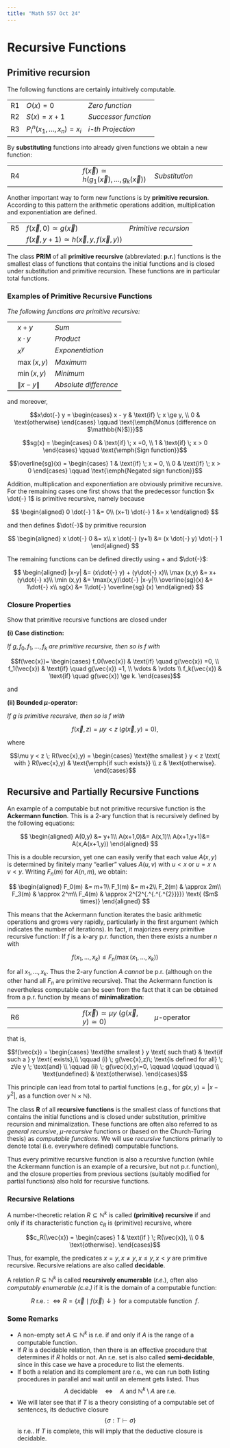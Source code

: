 ```yaml
---
title: "Math 557 Oct 24"
---
```


# Recursive Functions


## Primitive recursion

The following functions are certainly intuitively computable.

| | | |
|---|---|---|
|  R1 | $O(x) = 0$ | *Zero function* |
|  R2 | $S(x)=x+1$ | *Successor function* |
|  R3 | $P^n_i(x_1,\ldots,x_n) = x_i$ | *i-th Projection* |

By **substituting** functions into already given functions we obtain a new function:


|   |    |   |
|---| --- |---|
|  R4 | $f(\vec{x}) \simeq h(g_1(\vec{x}), \ldots, g_k(\vec{x}))$ | *Substitution* |

Another important way to form new functions is by **primitive recursion**. According to this pattern the arithmetic operations addition, multiplication and exponentiation are defined.

|   |    |   |
|---| --- |---|
|  R5 | $f(\vec{x},0) \simeq g(\vec{x})$ | *Primitive recursion* |
|     | $f(\vec{x},y+1) \simeq h(\vec{x},y,f(\vec{x},y))$ | |


::: Definition
The class **PRIM** of all **primitive recursive** (abbreviated: **p.r.**) functions is the smallest class of functions that contains the initial functions and is closed under substitution and primitive recursion. These functions are in particular total functions.
:::

### Examples of Primitive Recursive Functions

*The following functions are primitive recursive:*

| | | |
|---|---|---|
| | $x+y$ | *Sum* |
| | $x\cdot y$ | *Product* |
| | $x^y$ | *Exponentiation* |
| | $\max(x,y)$ | *Maximum* |
| | $\min(x,y)$ | *Minimum* |
| | $\|x-y\|$ | *Absolute difference* |

and moreover,

$$x\dot{-} y = \begin{cases}
  x - y   & \text{if} \; x \ge y, \\
  0   & \text{otherwise}
\end{cases} \qquad \text{\emph{Monus (difference on $\mathbb{N}$)}}$$

$$sg(x) = \begin{cases}
  0   & \text{if} \; x =0, \\
  1   & \text{if} \; x > 0
\end{cases} \qquad \text{\emph{Sign function}}$$

$$\overline{sg}(x) = \begin{cases}
  1   & \text{if} \; x = 0, \\
  0   & \text{if} \; x > 0
\end{cases} \qquad \text{\emph{Negated sign function}}$$


::: {.proof}

Addition, multiplication and exponentiation are obviously primitive recursive. For the remaining cases one first shows that the predecessor function $x \dot{-} 1$ is primitive recursive, namely because

$$
\begin{aligned}
0 \dot{-} 1 &= 0\\
(x+1) \dot{-} 1 &= x
\end{aligned}
$$

and then defines $\dot{-}$ by primitive recursion

$$
\begin{aligned}
x \dot{-} 0 &= x\\
x \dot{-} (y+1) &= (x \dot{-} y) \dot{-} 1
\end{aligned}
$$

The remaining functions can be defined directly using $+$ and $\dot{-}$:

$$
\begin{aligned}
|x-y| &= (x\dot{-} y) + (y\dot{-} x)\\
\max (x,y) &= x+(y\dot{-} x)\\
\min (x,y) &= \max(x,y)\dot{-} |x-y|\\
\overline{sg}(x) &= 1\dot{-} x\\
sg(x) &= 1\dot{-} \overline{sg} (x)
\end{aligned}
$$
:::


### Closure Properties {#sec-closure-properties}


::: Exercise
Show that primitive recursive functions are closed under

**(i) Case distinction:**

*If* $g, f_0,f_1,\ldots,f_k$ *are primitive recursive, then so is f with*

$$f(\vec{x})= \begin{cases}
    f_0(\vec{x})  & \text{if}  \quad  g(\vec{x}) =0, \\
     f_1(\vec{x})  & \text{if}  \quad  g(\vec{x}) =1, \\
     \vdots         &  \vdots \\
      f_k(\vec{x})  & \text{if}  \quad  g(\vec{x}) \ge k.
\end{cases}$$

and 

**(ii) Bounded $\mu$-operator:**

*If* $g$ *is primitive recursive, then so is f with*

$$
f(\vec{x},z) = \mu y < z \; (g(\vec{x},y) = 0),
$$

where

$$\mu y < z \; R(\vec{x},y) = \begin{cases}
    \text{the smallest } y < z \text{ with } R(\vec{x},y)  &  \text{\emph{if such exists}} \\
      z & \text{otherwise}.
\end{cases}$$
:::




## Recursive and Partially Recursive Functions

An example of a computable but not primitive recursive function is the
**Ackermann function**.  This is a 2-ary function that is recursively defined by the following equations:

$$
\begin{aligned}
A(0,y) &= y+1\\
A(x+1,0)&= A(x,1)\\
A(x+1,y+1)&= A(x,A(x+1,y))
\end{aligned}
$$

This is a double recursion, yet one can easily verify that each value $A(x,y)$ is determined by finitely many "earlier" values $A(u,v)$ with $u<x$ or $u=x \wedge v<y$. Writing $F_n(m)$ for $A(n,m)$, we obtain:

$$
\begin{aligned}
F_0(m)   &= m+1\\
F_1(m)  &= m+2\\
F_2(m) & \approx 2m\\
F_3(m) & \approx 2^m\\
F_4(m) & \approx  2^{2^{.^{.^{.^{2}}}}} \text{ ($m$ times)}
\end{aligned}
$$

This means that the Ackermann function iterates the basic arithmetic operations and grows very rapidly, particularly in the first argument (which indicates the number of iterations). In fact, it majorizes every primitive recursive function: If $f$ is a $k$-ary p.r. function, then there exists a number $n$ with

$$
f(x_1,\ldots,x_k) \le F_n(\max(x_1,\ldots,x_k))
$$

for all $x_1,\ldots,x_k$. Thus the 2-ary function $A$ *cannot* be p.r. (although on the other hand all $F_n$ are primitive recursive). That the Ackermann function is nevertheless computable can be seen from the fact that it can be obtained from a p.r. function by means of **minimalization**:

| | | |
|---|---|---|
| R6 |  $f(\vec{x}) \simeq  \mu y \; (g(\vec{x},y)\simeq 0)$ | $\mu$-operator |

that is,

$$f(\vec{x}) = \begin{cases}
  \text{the smallest } y \text{ such that}  &  \text{if such a } y \text{ exists},\\  
    \qquad (i) \;  g(\vec{x},z)\;  \text{is defined for all} \; z\le y \;  \text{and} \\
    \qquad (ii)   \;  g(\vec{x},y)=0, \qquad  \qquad \qquad  \\
    \text{undefined}  &  \text{otherwise}.
\end{cases}$$

This principle can lead from total to partial functions (e.g., for $g(x,y)=|x-y^2|$, as a function over $\mathbb{N}\times \mathbb{N}$).

::: Definition

The class **R** of all **recursive functions** is the smallest class of functions that contains the initial functions and is closed under substitution, primitive recursion and minimalization. These functions are often also referred to as *general recursive*, $\mu$*-recursive* functions or (based on the Church-Turing thesis) as *computable functions*. We will use *recursive* functions primarily to denote total (i.e. everywhere defined) computable functions.
:::

Thus every primitive recursive function is also a recursive function (while the Ackermann function is an example of a recursive, but not p.r. function), and the closure properties from previous sections (suitably modified for partial functions) also hold for recursive functions.



### Recursive Relations

::: Definition
A number-theoretic relation $R \subseteq \mathbb{N}^k$ is called **(primitive) recursive** if and only if its characteristic function $c_R$ is (primitive) recursive, where

$$c_R(\vec{x}) = \begin{cases}
    1  & \text{if } \; R(\vec{x}), \\
     0 & \text{otherwise}.
\end{cases}$$
:::

Thus, for example, the predicates $x=y,\, x \ne y, \, x \le y, \, x<y$  are primitive recursive. 
Recursive relations are also called **decidable**.


::: Definition
A relation  $R \subseteq \mathbb{N}^k$ is called **recursively enumerable** (*r.e.*), often also *computably enumerable (c.e.)* if it is the domain of a computable function:

$$R \; \text{r.e.} :\iff R =  \{\vec{x}\mid f(\vec{x})\downarrow \} \; \text{ for a computable function } \; f.$$
:::


### Some Remarks

- A non-empty set $A \subseteq \mathbb{N}^k$ is r.e. if and only if $A$ is the range of a computable function.
- If $R$ is a decidable relation, then there is an effective procedure that determines if $R$ holds or not. An r.e. set is also called **semi-decidable**, since in this case we have a procedure to list the elements. 
- If both a relation and its complement are r.e., we can run both listing procedures in parallel and wait until an element gets listed. Thus
$$
A \text{ decidable} \quad \Leftrightarrow \quad A \text{ and } \mathbb{N}^k \setminus A \text{ are r.e.}
$$
- We will later see that if $T$ is a theory consisting of a computable set of sentences, its deductive closure
$$
\{\sigma : T \vdash \sigma\}
$$
is r.e.. If $T$ is complete, this will imply that the deductive closure is decidable.
